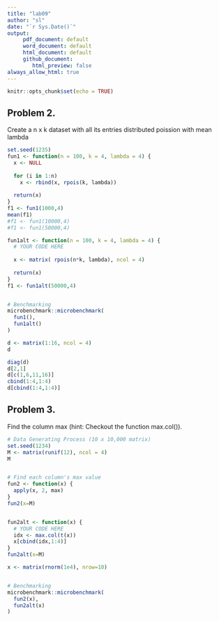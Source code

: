```yaml
---
title: "lab09"
author: "sl"
date: "`r Sys.Date()`"
output: 
     pdf_document: default
     word_document: default
     html_document: default
     github_document:
        html_preview: false
always_allow_html: true
---
```


```r
knitr::opts_chunk$set(echo = TRUE)
```

## Problem 2.

Create a n x k dataset with all its entries distributed poission with mean lambda
```r
set.seed(1235)
fun1 <- function(n = 100, k = 4, lambda = 4) {
  x <- NULL
  
  for (i in 1:n)
    x <- rbind(x, rpois(k, lambda))
  
  return(x)
}
f1 <- fun1(1000,4)
mean(f1)
#f1 <- fun1(10000,4)
#f1 <- fun1(50000,4)

fun1alt <- function(n = 100, k = 4, lambda = 4) {
  # YOUR CODE HERE
  
  x <- matrix( rpois(n*k, lambda), ncol = 4)
  
  return(x)
}
f1 <- fun1alt(50000,4)


# Benchmarking
microbenchmark::microbenchmark(
  fun1(),
  fun1alt()
)
```


```r
d <- matrix(1:16, ncol = 4)
d
```

```r
diag(d)
d[2,1]
d[c(1,6,11,16)]
cbind(1:4,1:4)
d[cbind(1:4,1:4)]
```

## Problem 3.
Find the column max (hint: Checkout the function max.col()).
```r
# Data Generating Process (10 x 10,000 matrix)
set.seed(1234)
M <- matrix(runif(12), ncol = 4)
M


# Find each column's max value
fun2 <- function(x) {
  apply(x, 2, max)
}
fun2(x=M)


fun2alt <- function(x) {
  # YOUR CODE HERE
  idx <- max.col(t(x))
  x[cbind(idx,1:4)]
}
fun2alt(x=M)

x <- matrix(rnorm(1e4), nrow=10)


# Benchmarking
microbenchmark::microbenchmark(
  fun2(x),
  fun2alt(x)
)

```






